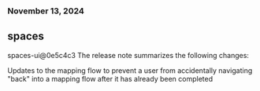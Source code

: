 ### November 13, 2024
## spaces

spaces-ui@0e5c4c3
The release note summarizes the following changes:

Updates to the mapping flow to prevent a user from accidentally navigating "back" into a mapping flow after it has already been completed